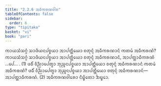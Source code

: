 ```yaml
---
title: "2.2.6 ᩋᨵᩥᨠᩁᨱᩅᩤᩁ"
tableOfContents: false
sidebar:
  order: 6
type: "tipitaka"
basket: "vi"
book: "pari"
---
```



<DynamicBreadcrumb />

<Division number="254" book="pari">

<Paragraph number="1064" book="pari">
ᨠᩣᨿᩈᩴᩈᨣ᩠ᨣᩴ ᩈᩣᨴᩥᨿᨶᨸᨧ᩠ᨧᨿᩣ ᩋᩣᨸᨲ᩠ᨲᩥᨿᩮᩣ ᨧᨲᩩᨶ᩠ᨶᩴ ᩋᨵᩥᨠᩁᨱᩣᨶᩴ ᨠᨲᨾᩴ ᩋᨵᩥᨠᩁᨱᩴ? ᨠᩣᨿᩈᩴᩈᨣ᩠ᨣᩴ ᩈᩣᨴᩥᨿᨶᨸᨧ᩠ᨧᨿᩣ ᩋᩣᨸᨲ᩠ᨲᩥᨿᩮᩣ ᨧᨲᩩᨶ᩠ᨶᩴ ᩋᨵᩥᨠᩁᨱᩣᨶᩴ, ᩋᩣᨸᨲ᩠ᨲᩣᨵᩥᨠᩁᨱᩴ …ᨸᩮ… . (1)
</Paragraph>

<Paragraph number="1065" book="pari">
ᨴᨵᩥᩴ ᩅᩥᨬ᩠ᨬᩣᨸᩮᨲ᩠ᩅᩣ ᨽᩩᨬ᩠ᨩᨶᨸᨧ᩠ᨧᨿᩣ ᩋᩣᨸᨲ᩠ᨲᩥᨿᩮᩣ ᨧᨲᩩᨶ᩠ᨶᩴ ᩋᨵᩥᨠᩁᨱᩣᨶᩴ ᨠᨲᨾᩴ ᩋᨵᩥᨠᩁᨱᩴ? ᨴᨵᩥᩴ ᩅᩥᨬ᩠ᨬᩣᨸᩮᨲ᩠ᩅᩣ ᨽᩩᨬ᩠ᨩᨶᨸᨧ᩠ᨧᨿᩣ ᩋᩣᨸᨲ᩠ᨲᩥᨿᩮᩣ ᨧᨲᩩᨶ᩠ᨶᩴ ᩋᨵᩥᨠᩁᨱᩣᨶᩴ—  ᩋᩣᨸᨲ᩠ᨲᩣᨵᩥᨠᩁᨱᩴ. (2)

</Paragraph>
</Division>

<Paragraph number="1066" type="center" book="pari">
ᩋᨵᩥᨠᩁᨱᩅᩤᩁᩮᩣ ᨶᩥᨭ᩠ᨮᩥᨲᩮᩣ ᨨᨭ᩠ᨮᩮᩣ.
</Paragraph>